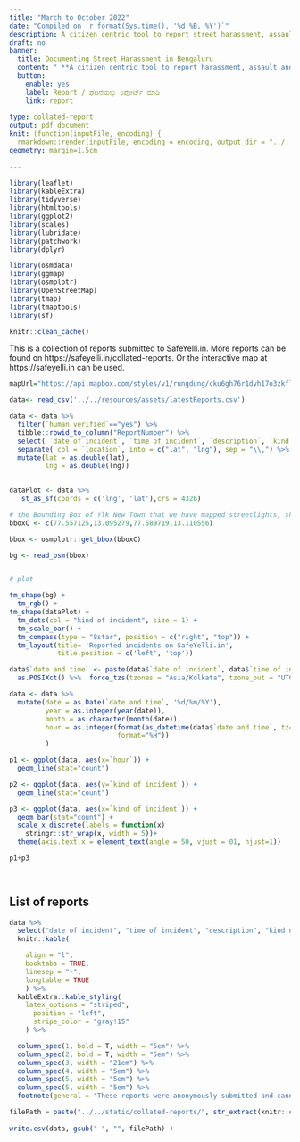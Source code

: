 ```yaml
---
title: "March to October 2022"
date: "Compiled on `r format(Sys.time(), '%d %B, %Y')`"
description: A citizen centric tool to report street harassment, assault and other crimes in Bengaluru. See our community's citizen reported crime data on a map.
draft: no
banner:
  title: Documenting Street Harassment in Bengaluru
  content: "_**A citizen centric tool to report harassment, assault and other crimes on the streets in Bengaluru. See our community's citizen reported crime data on a map.**_ \n \n ಬೆಂಗಳೂರು ಗರವಾಸಿಗಳಿಗೆ  ಇಲ್ಲಿ ನಡೆಯುವ ದೌರ್ಜನ್ಯ ಮತ್ತು ಕಿರುಕುಳವನ್ನು ರಿಪೋರ್ಟ್ ಮಾಡುವ ಉಪಕರಣ. ಇಲ್ಲಿ ಸಂಗ್ರಹವಾದ ಅಪರಾಧ ವರದಿಗಳನ್ನು ನಕ್ಷೆಯ ಮೇಲೆ ಕಾಣಬಹುದು "
  button:
    enable: yes
    label: Report / ಘಟನೆಯನ್ನು ರಿಪೋರ್ಟ್ ಮಾಡಿ  
    link: report
    
type: collated-report
output: pdf_document
knit: (function(inputFile, encoding) {
  rmarkdown::render(inputFile, encoding = encoding, output_dir = "../../static/collated-reports/") })
geometry: margin=1.5cm  
    
---
```

```r
library(leaflet)
library(kableExtra)
library(tidyverse) 
library(htmltools)
library(ggplot2)
library(scales)
library(lubridate)
library(patchwork)
library(dplyr)

library(osmdata)
library(ggmap)
library(osmplotr)
library(OpenStreetMap)
library(tmap)
library(tmaptools)
library(sf)

knitr::clean_cache()

```

This is a collection of reports submitted to SafeYelli.in. More reports can be found on https://safeyelli.in/collated-reports. Or the interactive map at https://safeyelli.in can be used.

```r
mapUrl="https://api.mapbox.com/styles/v1/rungdung/cku6gh76r1dvh17o3zkfllvjz/tiles/256/{z}/{x}/{y}@2x?access_token=pk.eyJ1IjoicnVuZ2R1bmciLCJhIjoiY2tqeWh6cXF4MDgzMjJvbWVmbGQzYjAwMyJ9.U-aJyoqyKvTXlhVk43jV1A"

data<- read_csv('../../resources/assets/latestReports.csv') 

data <- data %>% 
  filter(`human verified`=="yes") %>% 
  tibble::rowid_to_column("ReportNumber") %>% 
  select( `date of incident`, `time of incident`, `description`, `kind of incident`, `location`) %>% 
  separate( col = `location`, into = c("lat", "lng"), sep = "\\,") %>% 
  mutate(lat = as.double(lat),
         lng = as.double(lng))
 

```


```r

dataPlot <- data %>% 
   st_as_sf(coords = c('lng', 'lat'),crs = 4326)

# the Bounding Box of Ylk New Town that we have mapped streetlights, shops in.
bboxC <- c(77.557125,13.095279,77.589719,13.110556)

bbox <- osmplotr::get_bbox(bboxC)

bg <- read_osm(bbox)


# plot

tm_shape(bg) + 
  tm_rgb() + 
tm_shape(dataPlot) + 
  tm_dots(col = "kind of incident", size = 1) + 
  tm_scale_bar() + 
  tm_compass(type = "8star", position = c("right", "top")) +
  tm_layout(title= 'Reported incidents on SafeYelli.in', 
            title.position = c('left', 'top'))
```


```r

data$`date and time` <- paste(data$`date of incident`, data$`time of incident`) %>% 
  as.POSIXct() %>%  force_tzs(tzones = "Asia/Kolkata", tzone_out = "UTC")

data <- data %>% 
  mutate(date = as.Date(`date and time`, '%d/%m/%Y'),
         year = as.integer(year(date)),
         month = as.character(month(date)),
         hour = as.integer(format(as_datetime(data$`date and time`, tz="Asia/Kolkata"),  
                           format="%H"))
         )

p1 <- ggplot(data, aes(x=`hour`)) +
  geom_line(stat="count") 

p2 <- ggplot(data, aes(y=`kind of incident`)) +
  geom_line(stat="count")

p3 <- ggplot(data, aes(x=`kind of incident`)) +
  geom_bar(stat="count") +
  scale_x_discrete(labels = function(x) 
    stringr::str_wrap(x, width = 5))+
  theme(axis.text.x = element_text(angle = 50, vjust = 01, hjust=1))

p1+p3

  
```


## List of reports


```r


data %>% 
  select("date of incident", "time of incident", "description", "kind of incident", "lat", "lng") %>% 
  knitr::kable(

    align = "l",
    booktabs = TRUE,
    linesep = "-",
    longtable = TRUE
    ) %>% 
  kableExtra::kable_styling(
    latex_options = "striped",
      position = "left",
      stripe_color = "gray!15"
    ) %>% 

  column_spec(1, bold = T, width = "5em") %>%
  column_spec(2, bold = T, width = "5em") %>%
  column_spec(3, width = "21em") %>% 
  column_spec(4, width = "5em") %>% 
  column_spec(5, width = "5em") %>% 
  column_spec(5, width = "5em") %>% 
  footnote(general = "These reports were anonymously submitted and cannot be traced to the victim ")

```

```r

filePath = paste("../../static/collated-reports/", str_extract(knitr::current_input(), "[^.]+"),".csv") 
  
write.csv(data, gsub(" ", "", filePath) )
```




